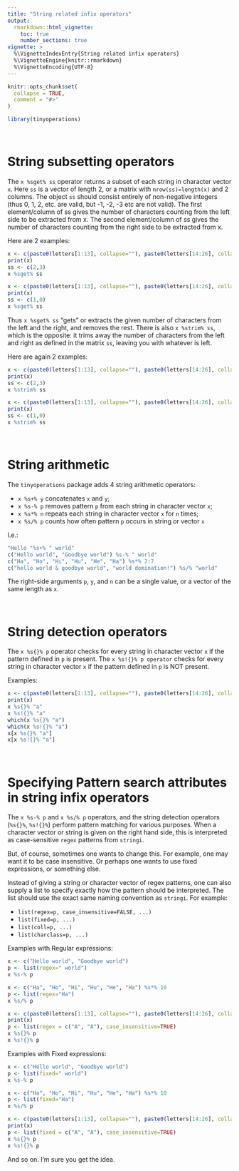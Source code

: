 ---
title: "String related infix operators"
output:
  rmarkdown::html_vignette:
    toc: true
    number_sections: true
vignette: >
  %\VignetteIndexEntry{String related infix operators}
  %\VignetteEngine{knitr::rmarkdown}
  %\VignetteEncoding{UTF-8}
---

```{r, include = FALSE}
knitr::opts_chunk$set(
  collapse = TRUE,
  comment = "#>"
)
```

```{r setup}
library(tinyoperations)
```


&nbsp;


# String subsetting operators

The `x %sget% ss` operator returns a subset of each string in character vector `x`. Here `ss` is a vector of length 2, or a matrix with `nrow(ss)=length(x)` and 2 columns. The object `ss` should consist entirely of non-negative integers (thus 0, 1, 2, etc. are valid, but -1, -2, -3 etc are not valid). The first element/column of ss gives the number of characters counting from the left side to be extracted from x. The second element/column of ss gives the number of characters counting from the right side to be extracted from x.

Here are 2 examples:

```{r}
x <- c(paste0(letters[1:13], collapse=""), paste0(letters[14:26], collapse=""))
print(x)
ss <- c(2,3)
x %sget% ss

x <- c(paste0(letters[1:13], collapse=""), paste0(letters[14:26], collapse=""))
print(x)
ss <- c(1,0)
x %sget% ss
```

Thus `x %sget% ss` "gets" or extracts the given number of characters from the left and the right, and removes the rest.
There is also `x %strim% ss`, which is the opposite: it trims away the number of characters from the left and right as defined in the matrix `ss`, leaving you with whatever is left.

Here are again 2 examples:

```{r}
x <- c(paste0(letters[1:13], collapse=""), paste0(letters[14:26], collapse=""))
print(x)
ss <- c(2,3)
x %strim% ss

x <- c(paste0(letters[1:13], collapse=""), paste0(letters[14:26], collapse=""))
print(x)
ss <- c(1,0)
x %strim% ss
```


&nbsp; 


# String arithmetic

The `tinyoperations` package adds 4 string arithmetic operators:

 - `x %s+% y` concatenates `x` and `y`;
 - `x %s-% p` removes pattern `p` from each string in character vector `x`;
 - `x %s*% n` repeats each string in character vector `x` for `n` times;
 - `x %s/% p` counts how often pattern `p` occurs in string or vector `x`
 
I.e.:

```{r}
"Hello "%s+% " world"
c("Hello world", "Goodbye world") %s-% " world"
c("Ha", "Ho", "Hi", "Hu", "He", "Ha") %s*% 2:7
c("hello world & goodbye world", "world domination!") %s/% "world"
```

The right-side arguments `p`, `y`, and `n` can be a single value, or a vector of the same length as `x`.

&nbsp;

# String detection operators

The `x %s{}% p` operator checks for every string in character vector `x` if the pattern defined in `p` is present.
The `x %s!{}% p operator` checks for every string in character vector `x` if the pattern defined in `p` is NOT present.

Examples:

```{r}
x <- c(paste0(letters[1:13], collapse=""), paste0(letters[14:26], collapse=""))
print(x)
x %s{}% "a"
x %s!{}% "a"
which(x %s{}% "a")
which(x %s!{}% "a")
x[x %s{}% "a"]
x[x %s!{}% "a"]
```


&nbsp;

# Specifying Pattern search attributes in string infix operators

The `x %s-% p` and `x %s/% p` operators, and the string detection operators (`%s{}%`, `%s!{}%`) perform pattern matching for various purposes. When a character vector or string is given on the right hand side, this is interpreted as case-sensitive `regex` patterns from `stringi`.

But, of course, sometimes one wants to change this. For example, one may want it to be case insensitive. Or perhaps one wants to use fixed expressions, or something else.

Instead of giving a string or character vector of regex patterns, one can also supply a list to specify exactly how the pattern should be interpreted. The list should use the exact same naming convention as `stringi`. For example:

 - `list(regex=p, case_insensitive=FALSE, ...)`
 - `list(fixed=p, ...)`
 - `list(coll=p, ...)`
 - `list(charclass=p, ...)`


Examples with Regular expressions:

```{r}
x <- c("Hello world", "Goodbye world")
p <- list(regex=" world")
x %s-% p

x <- c("Ha", "Ho", "Hi", "Hu", "He", "Ha") %s*% 10
p <- list(regex="Ha")
x %s/% p

x <- c(paste0(letters[1:13], collapse=""), paste0(letters[14:26], collapse=""))
print(x)
p <- list(regex = c("A", "A"), case_insensitive=TRUE)
x %s{}% p
x %s!{}% p
```

Examples with Fixed expressions:

```{r}
x <- c("Hello world", "Goodbye world")
p <- list(fixed=" world")
x %s-% p

x <- c("Ha", "Ho", "Hi", "Hu", "He", "Ha") %s*% 10
p <- list(fixed="Ha")
x %s/% p

x <- c(paste0(letters[1:13], collapse=""), paste0(letters[14:26], collapse=""))
print(x)
p <- list(fixed = c("A", "A"), case_insensitive=TRUE)
x %s{}% p
x %s!{}% p
```

And so on. I'm sure you get the idea.


&nbsp;

